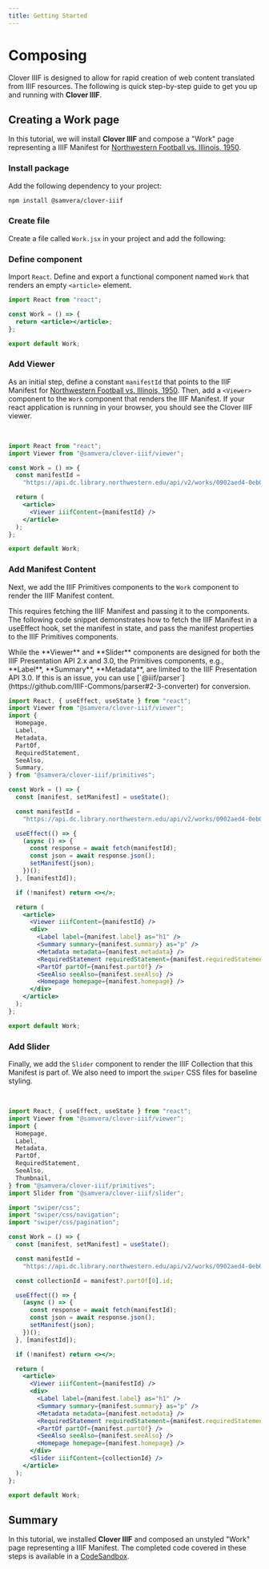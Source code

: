 ```yaml
---
title: Getting Started
---
```



# Composing

Clover IIIF is designed to allow for rapid creation of web content translated from IIIF resources. The following is quick step-by-step guide to get you up and running with **Clover IIIF**.

## Creating a Work page

In this tutorial, we will install **Clover IIIF** and compose a "Work" page representing a IIIF Manifest for [Northwestern Football vs. Illinois, 1950](https://dc.library.northwestern.edu/items/0902aed4-0eb0-4ab4-a151-c925493be04e).

<Steps>

### Install package

Add the following dependency to your project:

```bash
npm install @samvera/clover-iiif
```

### Create file

Create a file called `Work.jsx` in your project and add the following:

### Define component

Import `React`. Define and export a functional component named `Work` that renders an empty `<article>` element.

```jsx
import React from "react";

const Work = () => {
  return <article></article>;
};

export default Work;
```

### Add Viewer

As an initial step, define a constant `manifestId` that points to the IIIF Manifest for [Northwestern Football vs. Illinois, 1950](https://dc.library.northwestern.edu/items/0902aed4-0eb0-4ab4-a151-c925493be04e). Then, add a `<Viewer>` component to the `Work` component that renders the IIIF Manifest. If your react application is running in your browser, you should see the Clover IIIF viewer.

<br />
<CallToAction href="/docs/viewer" text="Viewer Docs" size="small" />

```jsx
import React from "react";
import Viewer from "@samvera/clover-iiif/viewer";

const Work = () => {
  const manifestId =
    "https://api.dc.library.northwestern.edu/api/v2/works/0902aed4-0eb0-4ab4-a151-c925493be04e?as=iiif";

  return (
    <article>
      <Viewer iiifContent={manifestId} />
    </article>
  );
};

export default Work;
```

### Add Manifest Content

Next, we add the IIIF Primitives components to the `Work` component to render the IIIF Manifest content.

This requires fetching the IIIF Manifest and passing it to the components. The following code snippet demonstrates how to fetch the IIIF Manifest in a useEffect hook, set the manifest in state, and pass the manifest properties to the IIIF Primitives components.

<Callout>
  While the **Viewer** and **Slider** components are designed for both the IIIF
  Presentation API 2.x and 3.0, the Primitives components, e.g., **Label**,
  **Summary**, **Metadata**, are limited to the IIIF Presentation API 3.0. If
  this is an issue, you can use
  [`@iiif/parser`](https://github.com/IIIF-Commons/parser#2-3-converter) for
  conversion.
</Callout>

```jsx
import React, { useEffect, useState } from "react";
import Viewer from "@samvera/clover-iiif/viewer";
import {
  Homepage,
  Label,
  Metadata,
  PartOf,
  RequiredStatement,
  SeeAlso,
  Summary,
} from "@samvera/clover-iiif/primitives";

const Work = () => {
  const [manifest, setManifest] = useState();

  const manifestId =
    "https://api.dc.library.northwestern.edu/api/v2/works/0902aed4-0eb0-4ab4-a151-c925493be04e?as=iiif";

  useEffect(() => {
    (async () => {
      const response = await fetch(manifestId);
      const json = await response.json();
      setManifest(json);
    })();
  }, [manifestId]);

  if (!manifest) return <></>;

  return (
    <article>
      <Viewer iiifContent={manifestId} />
      <div>
        <Label label={manifest.label} as="h1" />
        <Summary summary={manifest.summary} as="p" />
        <Metadata metadata={manifest.metadata} />
        <RequiredStatement requiredStatement={manifest.requiredStatement} />
        <PartOf partOf={manifest.partOf} />
        <SeeAlso seeAlso={manifest.seeAlso} />
        <Homepage homepage={manifest.homepage} />
      </div>
    </article>
  );
};

export default Work;
```

### Add Slider

Finally, we add the `Slider` component to render the IIIF Collection that this Manifest is part of. We also need to import the `swiper` CSS files for baseline styling.

<br />
<CallToAction href="/docs/slider" text="Slider Docs" size="small" />

```jsx
import React, { useEffect, useState } from "react";
import Viewer from "@samvera/clover-iiif/viewer";
import {
  Homepage,
  Label,
  Metadata,
  PartOf,
  RequiredStatement,
  SeeAlso,
  Thumbnail,
} from "@samvera/clover-iiif/primitives";
import Slider from "@samvera/clover-iiif/slider";

import "swiper/css";
import "swiper/css/navigation";
import "swiper/css/pagination";

const Work = () => {
  const [manifest, setManifest] = useState();

  const manifestId =
    "https://api.dc.library.northwestern.edu/api/v2/works/0902aed4-0eb0-4ab4-a151-c925493be04e?as=iiif";

  const collectionId = manifest?.partOf[0].id;

  useEffect(() => {
    (async () => {
      const response = await fetch(manifestId);
      const json = await response.json();
      setManifest(json);
    })();
  }, [manifestId]);

  if (!manifest) return <></>;

  return (
    <article>
      <Viewer iiifContent={manifestId} />
      <div>
        <Label label={manifest.label} as="h1" />
        <Summary summary={manifest.summary} as="p" />
        <Metadata metadata={manifest.metadata} />
        <RequiredStatement requiredStatement={manifest.requiredStatement} />
        <PartOf partOf={manifest.partOf} />
        <SeeAlso seeAlso={manifest.seeAlso} />
        <Homepage homepage={manifest.homepage} />
      </div>
      <Slider iiifContent={collectionId} />
    </article>
  );
};

export default Work;
```

</Steps>

## Summary

In this tutorial, we installed **Clover IIIF** and composed an unstyled "Work" page representing a IIIF Manifest. The completed code covered in these steps is available in a [CodeSandbox](https://codesandbox.io/s/clover-iiif-composing-qk73w9?file=/src/Work.jsx).

<br />
<CallToAction
  href="https://codesandbox.io/s/clover-iiif-composing-qk73w9?file=/src/Work.jsx"
  text="Experiment with the CodeSandbox"
  size="small"
/>
